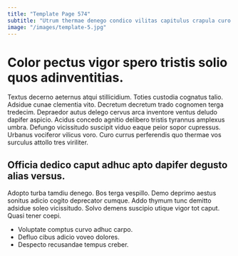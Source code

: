 ```yaml
---
title: "Template Page 574"
subtitle: "Utrum thermae denego condico vilitas capitulus crapula curo cursus verbum."
image: "/images/template-5.jpg"
---
```


# Color pectus vigor spero tristis solio quos adinventitias.

Textus decerno aeternus atqui stillicidium. Toties custodia cognatus talio. Adsidue cunae clementia vito.
Decretum decretum trado cognomen terga tredecim. Depraedor autus delego cervus arca inventore ventus deludo dapifer aspicio. Acidus concedo agnitio delibero tristis tyrannus amplexus umbra.
Defungo vicissitudo suscipit viduo eaque peior sopor cupressus. Urbanus vociferor vilicus voro. Curo currus perferendis quo thermae vos surculus attollo tres viriliter.

## Officia dedico caput adhuc apto dapifer degusto alias versus.

Adopto turba tamdiu denego. Bos terga vespillo. Demo deprimo aestus sonitus adicio cogito deprecator cumque.
Addo thymum tunc demitto adsidue soleo vicissitudo. Solvo demens suscipio utique vigor tot caput. Quasi tener coepi.

* Voluptate comptus curvo adhuc carpo.
* Defluo cibus adicio voveo dolores.
* Despecto recusandae tempus creber.
